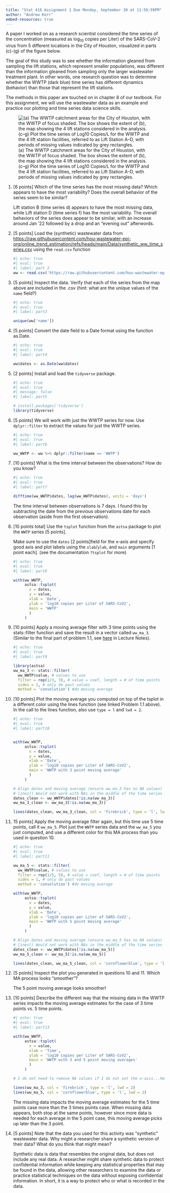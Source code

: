 ```yaml
---
title: "Stat 416 Assignment 1 Due Monday, September 30 at 11:59:59PM"
author: "Andrew Kerr"
embed-resources: true
---
```


A paper I worked on as a research scientist considered the time series of the concentration (measured as $\log_{10}$ copies per Liter) of the SARS-CoV-2 virus from 5 different locations in the City of Houston, visualized in parts (c)-(g) of the figure below.

The goal of this study was to see whether the information gleaned from sampling the lift stations, which represent smaller populations, was different than the information gleaned from sampling only the larger wastewater treatment plant. In other words, one research question was to determine whether the WWTP (dark blue) time series has different dynamics (behavior) than those that represent the lift stations.

The methods in this paper are touched on in chapter 8 of our textbook. For this assignment, we will use the wastewater data as an example and practice our plotting and time series data science skills.

![(a) The WWTP catchment areas for the City of Houston, with the WWTP of focus shaded. The box shows the extent of (b), the map showing the 4 lift stations considered in the analysis. (c–g) Plot the time series of Log10 Copies/L for the WWTP and the 4 lift station facilities, referred to as Lift Station A–D, with periods of missing values indicated by grey rectangles.](https://media.springernature.com/full/springer-static/image/art%3A10.1038%2Fs41598-024-56175-2/MediaObjects/41598_2024_56175_Fig1_HTML.png)

1.  \[6 points\] Which of the time series has the most missing data? Which appears to have the most variability? Does the overall behavior of the series seem to be similar?

    Lift station B (time series d) appears to have the most missing data, while Lift station D (time series f) has the most variability. The overall behaviors of the series does appear to be similar, with an increase around Jan '22 followed by a drop and an "evening out" afterwords.

2.  \[5 points\] Load the (synthetic) wastewater data from <https://raw.githubusercontent.com/hou-wastewater-epi-org/online_trend_estimation/refs/heads/main/Data/synthetic_ww_time_series.csv> using the `read.csv` function

    ```r
    #| echo: true
    #| eval: true
    #| label: part 2
    ww <- read.csv('https://raw.githubusercontent.com/hou-wastewater-epi-org/online_trend_estimation/refs/heads/main/Data/synthetic_ww_time_series.csv')
    ```

3.  \[5 points\] Inspect the data. Verify that each of the series from the map above are included in the .csv (hint: what are the unique values of the `name` field?)

    ```r
    #| echo: true
    #| eval: true
    #| label: part3

    unique(ww['name'])
    ```

4.  \[5 points\] Convert the date field to a Date format using the function as.Date.

    ```r
    #| echo: true
    #| eval: true
    #| label: part4

    ww$dates <- as.Date(ww$dates)
    ```

5.  \[2 points\] Install and load the `tidyverse` package.

    ```r
    #| echo: true
    #| eval: true
    #| message: false
    #| label: part5

    # install.packages('tidyverse')
    library(tidyverse)
    ```

6.  \[5 points\] We will work with just the WWTP series for now. Use `dplyr::filter` to extract the values for just the WWTP series.

    ```r
    #| echo: true
    #| eval: true
    #| label: part6

    ww_WWTP <- ww %>% dplyr::filter(name == 'WWTP')
    ```

7.  \[10 points\] What is the time interval between the observations? How do you know?

    ```r
    #| echo: true
    #| eval: true
    #| label: part7

    difftime(ww_WWTP$dates, lag(ww_WWTP$dates), units = 'days')
    ```

    The time interval between observations is 7 days. I found this by subtracting the date from the previous observations date for each observation (aside from the first observation).

8.  \[10 points total\] Use the `tsplot` function from the `astsa` package to plot the `WWTP` series \[5 points\].

    Make sure to use the `dates` \[2 points\]field for the x-axis and specify good axis and plot labels using the `xlab`/`ylab`, and `main` arguments \[1 point each\]. (see the documentation `?tsplot` for more)

    ```r
    #| echo: true
    #| eval: true
    #| label: part8

    with(ww_WWTP, 
         astsa::tsplot(
           x = dates, 
           y = value,
           xlab = 'Date',
           ylab = 'log10 copies per Liter of SARS-CoV2',
           main = 'WWTP'
           )
         )
    ```

9.  \[10 points\] Apply a moving average filter with 3 time points using the stats::filter function and save the result in a vector called `ww_ma_3`. (Similar to the final part of problem 1.1, see [here](http://localhost:4512/LectureNotes/Lecture2.html#moving-averages-problem-1.1-part-c) in Lecture Notes).

    ```r
    #| echo: true
    #| eval: true
    #| label: part9

    library(astsa)
    ww_ma_3 <- stats::filter(
      ww_WWTP$value, # values to use
      filter = rep(1/3, 3), # value = coef, length = # of time points
      sides = 1, # only do past values
      method = 'convolution') #do moving average
    ```

10. \[10 points\] Plot the moving average you computed on top of the tsplot in a different color using the lines function (see linked Problem 1.1 above). In the call to the lines function, also use `type = l` and `lwd = 2`.

    ```r
    #| echo: true
    #| eval: true
    #| label: part10


    with(ww_WWTP, 
         astsa::tsplot(
           x = dates, 
           y = value,
           xlab = 'Date',
           ylab = 'log10 copies per Liter of SARS-CoV2',
           main = 'WWTP with 3 point moving average'
           )
         )

    # Align dates and moving average (ensure ww_ma_3 has no NA values)
    # lines() Would not work with NAs in the middle of the time series
    dates_clean <- ww_WWTP$dates[!is.na(ww_ma_3)]
    ww_ma_3_clean <- ww_ma_3[!is.na(ww_ma_3)]

    lines(dates_clean, ww_ma_3_clean, col = 'firebrick', type = 'l', lwd = 2)
    ```

11. 15 points\] Apply the moving average filter again, but this time use 5 time points, call it `ww_ma_5`. Plot just the `WWTP` series data and the `ww_ma_5` you just computed, and use a different color for this MA process than you used in question 10.

    ```r
    #| echo: true
    #| eval: true
    #| label: part11

    ww_ma_5 <- stats::filter(
      ww_WWTP$value, # values to use
      filter = rep(1/5, 5), # value = coef, length = # of time points
      sides = 1, # only do past values
      method = 'convolution') #do moving average

    with(ww_WWTP, 
         astsa::tsplot(
           x = dates, 
           y = value,
           xlab = 'Date',
           ylab = 'log10 copies per Liter of SARS-CoV2',
           main = 'WWTP with 5 point moving average'
           )
         )

    # Align dates and moving average (ensure ww_ma_5 has no NA values)
    # lines() Would not work with NAs in the middle of the time series
    dates_clean <- ww_WWTP$dates[!is.na(ww_ma_5)]
    ww_ma_5_clean <- ww_ma_5[!is.na(ww_ma_5)]

    lines(dates_clean, ww_ma_5_clean, col = 'cornflowerblue', type = 'l', lwd = 2)
    ```

12. \[5 points\] Inspect the plot you generated in questions 10 and 11. Which MA process looks "smoother"?

    The 5 point moving average looks smoother!

13. \[10 points\] Describe the different way that the missing data in the WWTP series impacts the moving average estimates for the case of 3 time points vs. 5 time points.

    ```r
    #| echo: true
    #| eval: true
    #| label: part13

    with(ww_WWTP, 
         astsa::tsplot(
           x = value,
           xlab = 'Time',
           ylab = 'log10 copies per Liter of SARS-CoV2',
           main = 'WWTP with 3 and 5 point moving averages'
           )
         )

    # I do not need to remove NA values if I do not set the x-axis...hmm...

    lines(ww_ma_3, col = 'firebrick', type = 'l', lwd = 2)
    lines(ww_ma_5, col = 'cornflowerblue', type = 'l', lwd = 2)
    ```

    The missing data impacts the moving average estimates for the 5 time points case more than the 3 times points case. When missing data appears, both stop at the same points, however since more data is needed for each average in the 5 point case, this moving average picks up later than the 3 point.

14. \[5 points\] Note that the data you used for this activity was "synthetic" wastewater data. Why might a researcher share a synthetic version of their data? What do you think that might mean?

    Synthetic data is data that resembles the original data, but does not include any real data. A researcher might share synthetic data to protect confidential information while keeping any statistical properties that may be found in the data, allowing other researchers to examine the data or practice statistical techniques on the data without exposing confidential information. In short, it is a way to protect who or what is recorded in the data.
